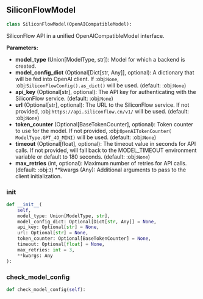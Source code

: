 <a id="camel.models.siliconflow_model"></a>

<a id="camel.models.siliconflow_model.SiliconFlowModel"></a>

## SiliconFlowModel

```python
class SiliconFlowModel(OpenAICompatibleModel):
```

SiliconFlow API in a unified OpenAICompatibleModel interface.

**Parameters:**

- **model_type** (Union[ModelType, str]): Model for which a backend is created.
- **model_config_dict** (Optional[Dict[str, Any]], optional): A dictionary that will be fed into OpenAI client. If :obj:`None`, :obj:`SiliconFlowConfig().as_dict()` will be used. (default: :obj:`None`)
- **api_key** (Optional[str], optional): The API key for authenticating with the SiliconFlow service. (default: :obj:`None`)
- **url** (Optional[str], optional): The URL to the SiliconFlow service. If not provided, :obj:`https://api.siliconflow.cn/v1/` will be used. (default: :obj:`None`)
- **token_counter** (Optional[BaseTokenCounter], optional): Token counter to use for the model. If not provided, :obj:`OpenAITokenCounter( ModelType.GPT_4O_MINI)` will be used. (default: :obj:`None`)
- **timeout** (Optional[float], optional): The timeout value in seconds for API calls. If not provided, will fall back to the MODEL_TIMEOUT environment variable or default to 180 seconds. (default: :obj:`None`)
- **max_retries** (int, optional): Maximum number of retries for API calls. (default: :obj:`3`) **kwargs (Any): Additional arguments to pass to the client initialization.

<a id="camel.models.siliconflow_model.SiliconFlowModel.__init__"></a>

### __init__

```python
def __init__(
    self,
    model_type: Union[ModelType, str],
    model_config_dict: Optional[Dict[str, Any]] = None,
    api_key: Optional[str] = None,
    url: Optional[str] = None,
    token_counter: Optional[BaseTokenCounter] = None,
    timeout: Optional[float] = None,
    max_retries: int = 3,
    **kwargs: Any
):
```

<a id="camel.models.siliconflow_model.SiliconFlowModel.check_model_config"></a>

### check_model_config

```python
def check_model_config(self):
```
